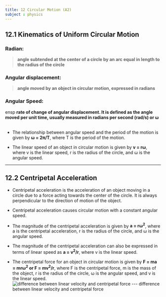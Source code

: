 ```yaml
---
title: 12 Circular Motion (A2)
subject : physics
---
```

## 12.1 Kinematics of Uniform Circular Motion

### Radian:
> **angle subtended at the center of a circle by an arc equal in length to the radius of the circle**
### Angular displacement: 
> **angle moved by an object in circular motion, expressed in radians**
### Angular Speed:
ensp **rate of change of angular displacement. It is defined as the angle moved per unit time, usually measured in radians per second (rad/s) or ω** &ensp;

- The relationship between angular speed and the period of the motion is given by **ω = 2π/T**, where T is the period of the motion.

- The linear speed of an object in circular motion is given by **v = rω**, where v is the linear speed, r is the radius of the circle, and ω is the angular speed.

---

## 12.2 Centripetal Acceleration

- Centripetal acceleration is the acceleration of an object moving in a circle due to a force acting towards the center of the circle. It is always perpendicular to the direction of motion of the object.

- Centripetal acceleration causes circular motion with a constant angular speed.

- The magnitude of the centripetal acceleration is given by **a = rω<sup>2</sup>**, where a is the centripetal acceleration, r is the radius of the circle, and ω is the angular speed.

- The magnitude of the centripetal acceleration can also be expressed in terms of linear speed as **a = v<sup>2</sup>/r**, where v is the linear speed.

- The centripetal force for an object in circular motion is given by **F = ma = mrω<sup>2</sup> or 
 F = mv<sup>2</sup>/r**, where F is the centripetal force, m is the mass of the object, r is the radius of the circle, ω is the angular speed, and v is the linear speed.
 ![difference between linear velocity and centripetal force](https://raw.githubusercontent.com/bobelmasry/random_images/main/Add%20a%20subheading.png)
 --- difference between linear velocity and centripetal force